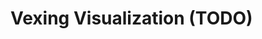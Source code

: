 # Vexing Visualization (TODO) {#vex-viz}

<!--

Clause Wilke's book [@wilke_2019]

## Selecting useful metrics

## Picking appropriate reference point

## Creating meaningful comparisons

## Drawing attention to what matters

## Strategies

-->
